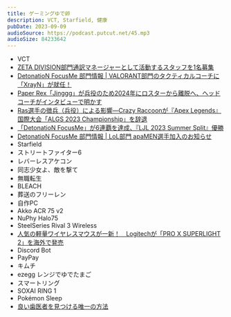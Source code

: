 ```yaml
---
title: ゲーミングゆで卵
description: VCT, Starfield, 健康
pubDate: 2023-09-09
audioSource: https://podcast.putcut.net/45.mp3
audioSize: 84233642
---
```


- VCT
- [ZETA DIVISION部門通訳マネージャーとして活動するスタッフを1名募集](https://twitter.com/zetadivision/status/1700449003668963423)
- [DetonatioN FocusMe 部門情報 | VALORANT部門のタクティカルコーチに「XrayN」が就任！](https://team-detonation.net/news/42338)
- [Paper Rex「Jinggg」が兵役のため2024年にロスターから離脱へ、ヘッドコーチがインタビューで明かす](https://www.valorant4jp.com/2023/08/paper-rexjinggg2024.html)
- [Ras選手の徴兵（兵役）による影響―Crazy Raccoonが『Apex Legends』国際大会「ALGS 2023 Championship」を辞退](https://www.gamespark.jp/article/2023/08/21/133162.html)
- [「DetonatioN FocusMe」が6連覇を達成、『LJL 2023 Summer Split』優勝](https://www.negitaku.org/news/n-26005)
- [DetonatioN FocusMe 部門情報 | LoL部門 apaMEN選手加入のお知らせ](https://team-detonation.net/news/42681)
- Starfield
- ストリートファイター6
- レバーレスアケコン
- 同志少女よ、敵を撃て
- 無職転生
- BLEACH
- 葬送のフリーレン
- 自作PC
- Akko ACR 75 v2
- NuPhy Halo75
- SteelSeries Rival 3 Wireless
- [人気の軽量ワイヤレスマウスが一新！　Logitechが「PRO X SUPERLIGHT 2」を海外で発売](https://www.4gamer.net/games/023/G002336/20230908014/)
- Discord Bot
- PayPay
- キムチ
- ezegg レンジでゆでたまご
- スマートリング
- SOXAI RING 1
- Pokémon Sleep
- [良い歯医者を見つける唯一の方法](https://note.com/ks_kaz_game/n/nb9eb098eca0b)